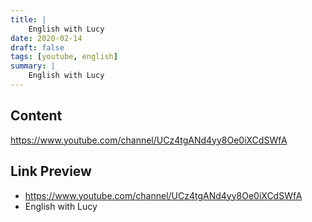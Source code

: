 ```yaml
---
title: |
    English with Lucy
date: 2020-02-14
draft: false
tags: [youtube, english]
summary: |
    English with Lucy
---
```


## Content

https://www.youtube.com/channel/UCz4tgANd4yy8Oe0iXCdSWfA

## Link Preview

- https://www.youtube.com/channel/UCz4tgANd4yy8Oe0iXCdSWfA
- English with Lucy
